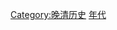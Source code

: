 {{Decade in country category|18|4|中國|亞洲}}
{{Commons category|China in the 1840s}}

[[Category:晚清历史|Category:晚清历史]]
[[Category:清朝编年史|年代]]